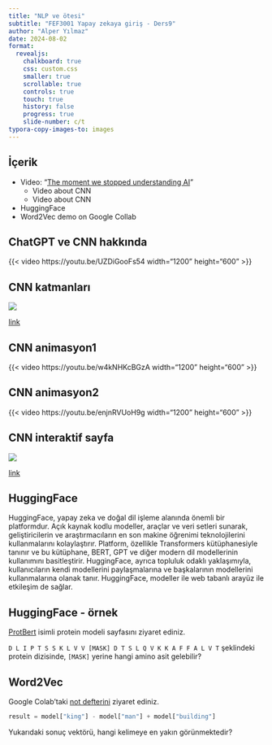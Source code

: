 ```yaml
---
title: "NLP ve ötesi"
subtitle: "FEF3001 Yapay zekaya giriş - Ders9"
author: "Alper Yılmaz"
date: 2024-08-02
format:
  revealjs:
    chalkboard: true
    css: custom.css
    smaller: true
    scrollable: true
    controls: true
    touch: true
    history: false
    progress: true
    slide-number: c/t
typora-copy-images-to: images
---
```


## İçerik

* Video: "[The moment we stopped understanding AI](https://www.youtube.com/watch?v=UZDiGooFs54)"
   * Video about CNN
   * Video about CNN
* HuggingFace
* Word2Vec demo on Google Collab

## ChatGPT ve CNN hakkında

{{< video https://youtu.be/UZDiGooFs54 width="1200" height="600" >}}

## CNN katmanları

![](images/1722588633.png)

:::{.footer}
[link](https://www.youtube.com/watch?v=JboZfxUjLSk)
:::

## CNN animasyon1

{{< video https://youtu.be/w4kNHKcBGzA width="1200" height="600" >}}

## CNN animasyon2

{{< video https://youtu.be/enjnRVUoH9g width="1200" height="600" >}}

## CNN interaktif sayfa

![](images/1722587126.png)

:::{.footer}
[link](https://poloclub.github.io/cnn-explainer/)
:::

## HuggingFace

HuggingFace, yapay zeka ve doğal dil işleme alanında önemli bir platformdur. Açık kaynak kodlu modeller, araçlar ve veri setleri sunarak, geliştiricilerin ve araştırmacıların en son makine öğrenimi teknolojilerini kullanmalarını kolaylaştırır. Platform, özellikle Transformers kütüphanesiyle tanınır ve bu kütüphane, BERT, GPT ve diğer modern dil modellerinin kullanımını basitleştirir. HuggingFace, ayrıca topluluk odaklı yaklaşımıyla, kullanıcıların kendi modellerini paylaşmalarına ve başkalarının modellerini kullanmalarına olanak tanır. HuggingFace, modeller ile web tabanlı arayüz ile etkileşim de sağlar.

## HuggingFace - örnek

[ProtBert](https://huggingface.co/Rostlab/prot_bert) isimli protein modeli sayfasını ziyaret ediniz.

`D L I P T S S K L V V [MASK] D T S L Q V K K A F F A L V T` şeklindeki protein dizisinde, `[MASK]` yerine hangi amino asit gelebilir?


## Word2Vec

Google Colab'taki [not defterini](https://colab.research.google.com/drive/1qa-wnu2gwBJlFV_nnOYM-kFxKx22CXI5?usp=sharing) ziyaret ediniz.
```python
result = model["king"] - model["man"] + model["building"]
```

Yukarıdaki sonuç vektörü, hangi kelimeye en yakın görünmektedir?
